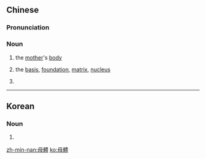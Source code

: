 {{also|母体}}
==Chinese==
{{zh-forms|s=母体}}

===Pronunciation===
{{zh-pron
|m=mǔtǐ
|mn=bú-thé/bó-thé/bú-thóe
|cat=n
}}

===Noun===
{{zh-noun}}

# the [[mother]]'s [[body]]
# {{lb|zh|figurative}} the [[basis]], [[foundation]], [[matrix]], [[nucleus]]
# {{lb|zh|meteoritics}} {{w|parent body}}
----

==Korean==
{{ko-hanjatab|母|體}}

===Noun===
{{ko-noun|hj|rv=|hangeul=모체}}

# {{hanja form of|모체|mother's body}}

[[zh-min-nan:母體]]
[[ko:母體]]